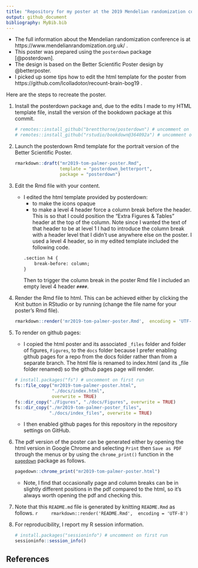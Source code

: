 ```yaml
---
title: "Repository for my poster at the 2019 Mendelian randomization conference"
output: github_document
bibliography: MyBib.bib
---
```


* The full information about the Mendelian randomization conference is at https://www.mendelianrandomization.org.uk/ .
* This poster was prepared using the `posterdown` package [@posterdown].
* The design is based on the Better Scientific Poster design by @betterposter.
* I picked up some tips how to edit the html template for the poster from https://github.com/lcolladotor/recount-brain-bog19 .

Here are the steps to recreate the poster.

1. Install the posterdown package and, due to the edits I made to my HTML template file, install the version of the bookdown package at this commit.

    ```r
    # remotes::install_github("brentthorne/posterdown") # uncomment on first run
    # remotes::install_github("rstudio/bookdown@364092a") # uncomment on first run
    ```

1. Launch the posterdown Rmd template for the portrait version of the Better Scientific Poster.

    ```r
    rmarkdown::draft("mr2019-tom-palmer-poster.Rmd", 
                     template = "posterdown_betterport", 
                     package = "posterdown")
    ```

1. Edit the Rmd file with your content.

    * I edited the html template provided by posterdown:
        - to make the icons opaque
        - to make a level 4 header force a column break before the header. This is so that I could position the "Extra Figures & Tables" header at the top of the column. Note since I wanted the text of that header to be at level 1 I had to introduce the column break with a header level that I didn't use anywhere else on the poster. I used a level 4 header, so in my edited template included the following code.
        ```html
        .section h4 {
            break-before: column;
        }
        ```
        Then to trigger the column break in the poster Rmd file I included an empty level 4 header `#### `.

1. Render the Rmd file to html. This can be achieved either by clicking the Knit button in RStudio or by running (change the file name for your poster's Rmd file).

    ```r
    rmarkdown::render('mr2019-tom-palmer-poster.Rmd',  encoding = 'UTF-8')
    ```

1. To render on github pages:

    * I copied the html poster and its associated `_files` folder and folder of figures, `Figures`, to the `docs` folder because I prefer enabling github pages for a repo from the docs folder rather than from a separate branch. The html file is renamed to index.html (and its _file folder renamed) so the github pages page will render.
    ```r
    # install.packages("fs") # uncomment on first run
    fs::file_copy("mr2019-tom-palmer-poster.html",
                  "./docs/index.html",
                  overwrite = TRUE)
    fs::dir_copy("./Figures", "./docs/Figures", overwrite = TRUE)
    fs::dir_copy("./mr2019-tom-palmer-poster_files", 
                 "./docs/index_files", overwrite = TRUE)
    ```

    * I then enabled github pages for this repository in the repository settings on GitHub.

1. The pdf version of the poster can be generated either by opening the html version in Google Chrome and selecting `Print` then `Save as PDF` through the menus or by using the `chrome_print()` function in the [`pagedown`](https://github.com/rstudio/pagedown) package as follows.

    ```r
    pagedown::chrome_print("mr2019-tom-palmer-poster.html")
    ```

    * Note, I find that occasionally page and column breaks can be in slightly different positions in the pdf compared to the html, so it's always worth opening the pdf and checking this.

1. Note that this `README.md` file is generated by knitting `README.Rmd` as follows.
    ```r
    rmarkdown::render('README.Rmd',  encoding = 'UTF-8')
    ```

1. For reproducibility, I report my R session information.

    ```r
    # install.packages("sessioninfo") # uncomment on first run
    sessioninfo::session_info()
    ```

## References